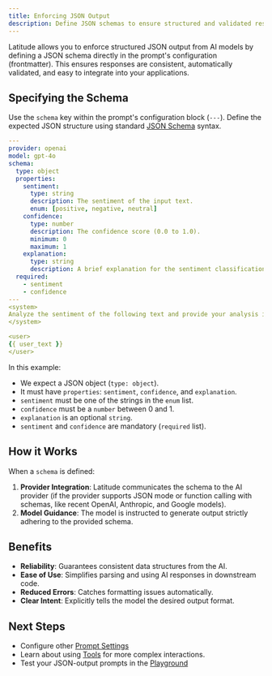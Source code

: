 ```yaml
---
title: Enforcing JSON Output
description: Define JSON schemas to ensure structured and validated responses from AI models.
---
```


Latitude allows you to enforce structured JSON output from AI models by defining a JSON schema directly in the prompt's configuration (frontmatter). This ensures responses are consistent, automatically validated, and easy to integrate into your applications.

## Specifying the Schema

Use the `schema` key within the prompt's configuration block (`---`). Define the expected JSON structure using standard [JSON Schema](https://json-schema.org/) syntax.

```yaml {4-21}
---
provider: openai
model: gpt-4o
schema:
  type: object
  properties:
    sentiment:
      type: string
      description: The sentiment of the input text.
      enum: [positive, negative, neutral]
    confidence:
      type: number
      description: The confidence score (0.0 to 1.0).
      minimum: 0
      maximum: 1
    explanation:
      type: string
      description: A brief explanation for the sentiment classification.
  required:
    - sentiment
    - confidence
---
<system>
Analyze the sentiment of the following text and provide your analysis in JSON format according to the defined schema.
</system>

<user>
{{ user_text }}
</user>
```

In this example:

- We expect a JSON object (`type: object`).
- It must have `properties`: `sentiment`, `confidence`, and `explanation`.
- `sentiment` must be one of the strings in the `enum` list.
- `confidence` must be a `number` between 0 and 1.
- `explanation` is an optional `string`.
- `sentiment` and `confidence` are mandatory (`required` list).

## How it Works

When a `schema` is defined:

1.  **Provider Integration**: Latitude communicates the schema to the AI provider (if the provider supports JSON mode or function calling with schemas, like recent OpenAI, Anthropic, and Google models).
2.  **Model Guidance**: The model is instructed to generate output strictly adhering to the provided schema.

## Benefits

- **Reliability**: Guarantees consistent data structures from the AI.
- **Ease of Use**: Simplifies parsing and using AI responses in downstream code.
- **Reduced Errors**: Catches formatting issues automatically.
- **Clear Intent**: Explicitly tells the model the desired output format.

## Next Steps

- Configure other [Prompt Settings](/guides/prompt-manager/configuration)
- Learn about using [Tools](/guides/prompt-manager/tools) for more complex interactions.
- Test your JSON-output prompts in the [Playground](/guides/prompt-manager/playground)

